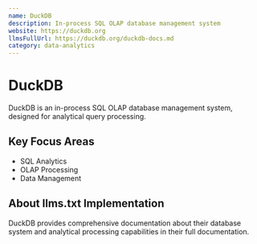 ```yaml
---
name: DuckDB
description: In-process SQL OLAP database management system
website: https://duckdb.org
llmsFullUrl: https://duckdb.org/duckdb-docs.md
category: data-analytics
---
```


# DuckDB

DuckDB is an in-process SQL OLAP database management system, designed for analytical query processing.

## Key Focus Areas

- SQL Analytics
- OLAP Processing
- Data Management

## About llms.txt Implementation

DuckDB provides comprehensive documentation about their database system and analytical processing capabilities in their full documentation.
